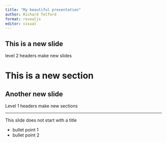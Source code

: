 ```yaml
---
title: "My beautiful presentation"
author: Richard Telford
format: revealjs
editor: visual
---
```


## This is a new slide

level 2 headers make new slides

# This is a new section

## Another new slide

Level 1 headers make new sections

------------------------------------------------------------------------

This slide does not start with a title

- bullet point 1
- bullet point 2
